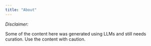 ```yaml
---
title: "About"
---
```


*Disclaimer: *

Some of the content here was generated using LLMs and still needs curation. Use the content with caution. 

<!-- 
</script>
<div class="stage" id="stage">
<div class="anchor80-line" id="nodeA" style="width: 30%;">$$x+2=3$$</div>
</div>

<script>
  drawLeader({
    containerId: 'stage',
    from: {id: 'nodeA'},
    to: {id: 'nodeB', text: 'result = 5', style: { left: '380px', top: '180px' }},
    lineOptions: {color: 'navy', endLabel: 'T(x)',path: 'fluid', startPlug: 'disc', endPlug: 'arrow3'}
  });

  drawLeader({
    containerId: 'stage',
    from: {id: 'nodeA'},
    to: {id: 'nodeC',text: 'result = 5',style: { left: '0px', top: '180px' }
    },
    lineOptions: {
      color: 'coral',endLabel: 'T(x)',path: 'fluid',startPlug: 'disc',endPlug: 'arrow3'}
  });
</script> -->


